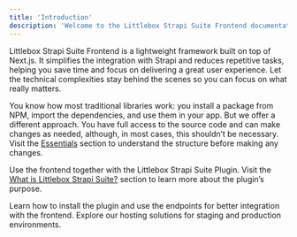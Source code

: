 ```yaml
---
title: 'Introduction'
description: 'Welcome to the Littlebox Strapi Suite Frontend documentation'
---
```


Littlebox Strapi Suite Frontend is a lightweight framework built on top of Next.js. It simplifies the integration with Strapi and reduces repetitive tasks, 
helping you save time and focus on delivering a great user experience. Let the technical complexities stay behind the scenes so you can focus on what really matters.

You know how most traditional libraries work: you install a package from NPM, import the dependencies, and use them in your app. But we offer a different approach. You have full access to the source code and can make changes as needed, although, in most cases, this shouldn’t be necessary. 
Visit the [Essentials](/frontend/guides/essentials) section to understand the structure before making any changes.

Use the frontend together with the Littlebox Strapi Suite Plugin. Visit the [What is Littlebox Strapi Suite?](/before-starting) section to learn more about the plugin’s purpose.

<CardGroup cols={2}>
  <Card
    title="Backend"
    icon="code"
    href="/backend/introduction"
  >
    Learn how to install the plugin and use the endpoints for better integration with the frontend.
  </Card>
  <Card
    title="Hosting"
    icon="code"
    href="/hosting/plans"
  >
    Explore our hosting solutions for staging and production environments.
  </Card>
</CardGroup>